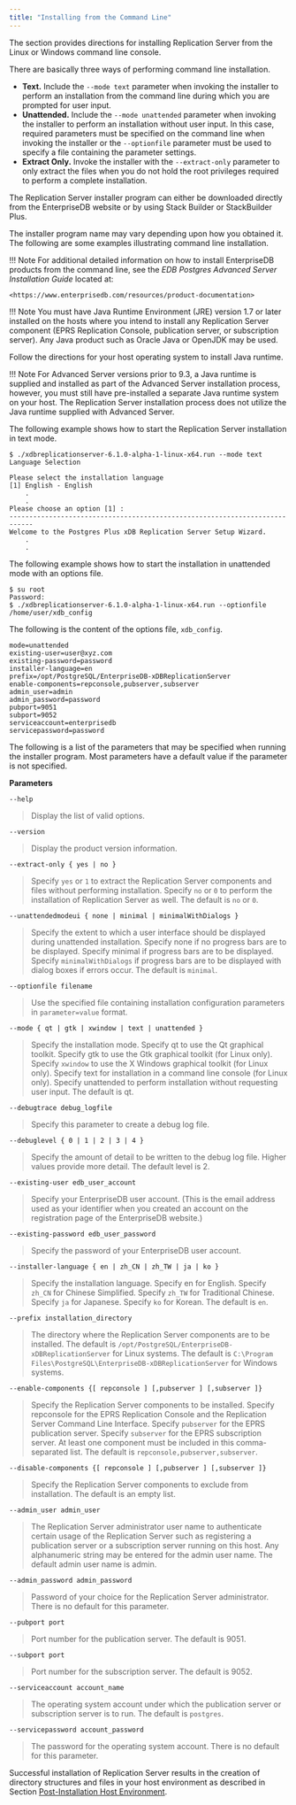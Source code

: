```yaml
---
title: "Installing from the Command Line"
---
```


<div id="installing_from_cli" class="registered_link"></div>

The section provides directions for installing Replication Server from the Linux or Windows command line console.

There are basically three ways of performing command line installation.

-   **Text.** Include the `--mode text` parameter when invoking the installer to perform an installation from the command line during which you are prompted for user input.
-   **Unattended.** Include the `--mode unattended` parameter when invoking the installer to perform an installation without user input. In this case, required parameters must be specified on the command line when invoking the installer or the `--optionfile` parameter must be used to specify a file containing the parameter settings.
-   **Extract Only.** Invoke the installer with the `--extract-only` parameter to only extract the files when you do not hold the root privileges required to perform a complete installation.

The Replication Server installer program can either be downloaded directly from the EnterpriseDB website or by using Stack Builder or StackBuilder Plus.

The installer program name may vary depending upon how you obtained it. The following are some examples illustrating command line installation.

!!! Note
    For additional detailed information on how to install EnterpriseDB products from the command line, see the *EDB Postgres Advanced Server Installation Guide* located at:

    <https://www.enterprisedb.com/resources/product-documentation>

!!! Note
    You must have Java Runtime Environment (JRE) version 1.7 or later installed on the hosts where you intend to install any Replication Server component (EPRS Replication Console, publication server, or subscription server). Any Java product such as Oracle Java or OpenJDK may be used.

Follow the directions for your host operating system to install Java runtime.

!!! Note
    For Advanced Server versions prior to 9.3, a Java runtime is supplied and installed as part of the Advanced Server installation process, however, you must still have pre-installed a separate Java runtime system on your host. The Replication Server installation process does not utilize the Java runtime supplied with Advanced Server.

The following example shows how to start the Replication Server installation in text mode.

```text
$ ./xdbreplicationserver-6.1.0-alpha-1-linux-x64.run --mode text
Language Selection

Please select the installation language
[1] English - English
    .
    .
Please choose an option [1] :
----------------------------------------------------------------------------
Welcome to the Postgres Plus xDB Replication Server Setup Wizard.
    .
    .
```

The following example shows how to start the installation in unattended mode with an options file.

```text
$ su root
Password:
$ ./xdbreplicationserver-6.1.0-alpha-1-linux-x64.run --optionfile /home/user/xdb_config
```

The following is the content of the options file, `xdb_config`.

```text
mode=unattended
existing-user=user@xyz.com
existing-password=password
installer-language=en
prefix=/opt/PostgreSQL/EnterpriseDB-xDBReplicationServer
enable-components=repconsole,pubserver,subserver
admin_user=admin
admin_password=password
pubport=9051
subport=9052
serviceaccount=enterprisedb
servicepassword=password
```

The following is a list of the parameters that may be specified when running the installer program. Most parameters have a default value if the parameter is not specified.

**Parameters**

`--help`

> Display the list of valid options.

`--version`

> Display the product version information.

`--extract-only { yes | no }`

> Specify `yes` or `1` to extract the Replication Server components and files without performing installation. Specify `no` or `0` to perform the installation of Replication Server as well. The default is `no` or `0`.

`--unattendedmodeui { none | minimal | minimalWithDialogs }`

> Specify the extent to which a user interface should be displayed during unattended installation. Specify none if no progress bars are to be displayed. Specify minimal if progress bars are to be displayed. Specify `minimalWithDialogs` if progress bars are to be displayed with dialog boxes if errors occur. The default is `minimal`.

`--optionfile filename`

> Use the specified file containing installation configuration parameters in `parameter=value` format.

`--mode { qt | gtk | xwindow | text | unattended }`

> Specify the installation mode. Specify qt to use the Qt graphical toolkit. Specify gtk to use the Gtk graphical toolkit (for Linux only). Specify `xwindow` to use the X Windows graphical toolkit (for Linux only). Specify text for installation in a command line console (for Linux only). Specify unattended to perform installation without requesting user input. The default is qt.

`--debugtrace debug_logfile`

> Specify this parameter to create a debug log file.

`--debuglevel { 0 | 1 | 2 | 3 | 4 }`

> Specify the amount of detail to be written to the debug log file. Higher values provide more detail. The default level is 2.

`--existing-user edb_user_account`

> Specify your EnterpriseDB user account. (This is the email address used as your identifier when you created an account on the registration page of the EnterpriseDB website.)

`--existing-password edb_user_password`

> Specify the password of your EnterpriseDB user account.

`--installer-language { en | zh_CN | zh_TW | ja | ko }`

> Specify the installation language. Specify en for English. Specify `zh_CN` for Chinese Simplified. Specify `zh_TW` for Traditional Chinese. Specify `ja` for Japanese. Specify `ko` for Korean. The default is `en`.

`--prefix installation_directory`

> The directory where the Replication Server components are to be installed. The default is `/opt/PostgreSQL/EnterpriseDB-xDBReplicationServer` for Linux systems. The default is `C:\Program Files\PostgreSQL\EnterpriseDB-xDBReplicationServer` for Windows systems.

`--enable-components {[ repconsole ] [,pubserver ] [,subserver ]}`

> Specify the Replication Server components to be installed. Specify repconsole for the EPRS Replication Console and the Replication Server Command Line Interface. Specify `pubserver` for the EPRS publication server. Specify `subserver` for the EPRS subscription server. At least one component must be included in this comma-separated list. The default is `repconsole,pubserver,subserver`.

`--disable-components {[ repconsole ] [,pubserver ] [,subserver ]}`

> Specify the Replication Server components to exclude from installation. The default is an empty list.

`--admin_user admin_user`

> The Replication Server administrator user name to authenticate certain usage of the Replication Server such as registering a publication server or a subscription server running on this host. Any alphanumeric string may be entered for the admin user name. The default admin user name is admin.

`--admin_password admin_password`

> Password of your choice for the Replication Server administrator. There is no default for this parameter.

`--pubport port`

> Port number for the publication server. The default is 9051.

`--subport port`

> Port number for the subscription server. The default is 9052.

`--serviceaccount account_name`

> The operating system account under which the publication server or subscription server is to run. The default is `postgres`.

`--servicepassword account_password`

> The password for the operating system account. There is no default for this parameter.

Successful installation of Replication Server results in the creation of directory structures and files in your host environment as described in Section [Post-Installation Host Environment](05_post_installation_host_environment/#post_installation_host_environment).
